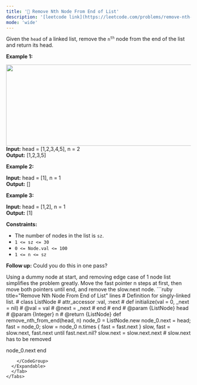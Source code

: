 ```yaml
---
title: '🧀 Remove Nth Node From End of List'
description: '[leetcode link](https://leetcode.com/problems/remove-nth-node-from-end-of-list/description/)'
mode: 'wide'
---
```

<Tabs>
  <Tab title="Question" icon="circle-question" iconType="regular">
    <Card>
      <p>Given the <code>head</code> of a linked list, remove the <code>n<sup>th</sup></code> node from the end of the list and return its head.</p>   <p><strong class="example">Example 1:</strong></p> <img alt="" src="https://assets.leetcode.com/uploads/2020/10/03/remove_ex1.jpg" style="width: 542px; height: 222px;" />  <strong>Input:</strong> head = [1,2,3,4,5], n = 2 <br/> <strong>Output:</strong> [1,2,3,5]   <p><strong class="example">Example 2:</strong></p>   <strong>Input:</strong> head = [1], n = 1 <br/> <strong>Output:</strong> []   <p><strong class="example">Example 3:</strong></p>   <strong>Input:</strong> head = [1,2], n = 1 <br/> <strong>Output:</strong> [1]    <p><strong>Constraints:</strong></p>  <ul>  <li>The number of nodes in the list is <code>sz</code>.</li>  <li><code>1 &lt;= sz &lt;= 30</code></li>  <li><code>0 &lt;= Node.val &lt;= 100</code></li>  <li><code>1 &lt;= n &lt;= sz</code></li> </ul>   <p><strong>Follow up:</strong> Could you do this in one pass?</p> 
    </Card>
  </Tab>
  <Tab title="Solution" icon="lightbulb" iconType="regular" >
    <Card>
      Using a dummy node at start, and removing edge case of 1 node list simplifies the problem greatly.
Move the fast pointer n steps at first, then move both pointers until end, and remove the slow.next node.
    </Card>
  <Expandable title="code">
    <CodeGroup dropdown>
```ruby title="Remove Nth Node From End of List" lines
# Definition for singly-linked list.
# class ListNode
#     attr_accessor :val, :next
#     def initialize(val = 0, _next = nil)
#         @val = val
#         @next = _next
#     end
# end
# @param {ListNode} head
# @param {Integer} n
# @return {ListNode}
def remove_nth_from_end(head, n)
  node_0 = ListNode.new
  node_0.next = head; fast = node_0; slow = node_0
  n.times { fast = fast.next }
  slow, fast = slow.next, fast.next until fast.next.nil?
  slow.next = slow.next.next # slow.next has to be removed
  
  node_0.next
end
```
    </CodeGroup>
  </Expandable>
  </Tab>
</Tabs>